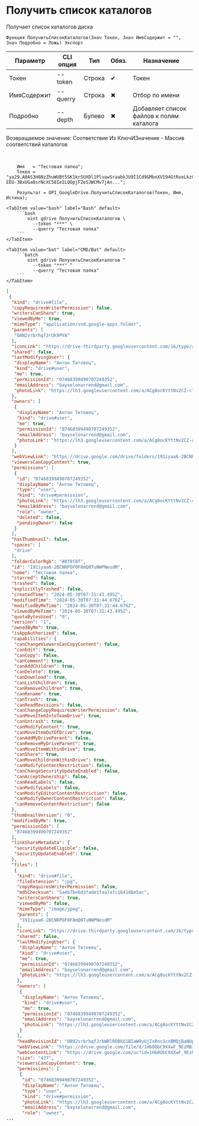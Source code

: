 ﻿---
sidebar_position: 2
description: Получить список каталогов и другие функции для работы с Google Drive в Открытом пакете интеграций - бесплатной open-source библиотеке интеграций для 1С:Предприятие 8, OneScript и CLI
keywords: [1C, 1С, 1С:Предприятие, 1С:Предприятие 8.3, API, Интеграция, Сервисы, Обмен, OneScript, CLI, Google Drive]
---


# Получить список каталогов
 Получает список каталогов диска



`Функция ПолучитьСписокКаталогов(Знач Токен, Знач ИмяСодержит = "", Знач Подробно = Ложь) Экспорт`

  | Параметр | CLI опция | Тип | Обяз. | Назначение |
  |-|-|-|-|-|
  | Токен | --token | Строка | &#x2714; | Токен |
  | ИмяСодержит | --querry | Строка | &#x2716; | Отбор по имени |
  | Подробно | --depth | Булево | &#x2716; | Добавляет список файлов к полям каталога |

  
  Возвращаемое значение:   Соответствие Из КлючИЗначение - Массив соответствий каталогов

<br/>




```bsl title="Пример использования для 1С:Предприятие/OneScript"
    Имя   = "Тестовая папка";
    Токен = "ya29.A0AS3H6NzZhuWUBt5SK1krSUXDl1PlvawSraabkJU9I1Cd9GMbnXV194GtRveLkzC4TFqpg8CjFqwe1CqV-EEU-3BxUGa8srNcXC58Ie1LQOpjFZeSJWCMv7jAn...";

    Результат = OPI_GoogleDrive.ПолучитьСписокКаталогов(Токен, Имя, Истина);
```
    

 <Tabs>
  
    <TabItem value="bash" label="Bash" default>
        ```bash
            oint gdrive ПолучитьСписокКаталогов \
              --token "***" \
              --querry "Тестовая папка"
        ```
    </TabItem>
  
    <TabItem value="bat" label="CMD/Bat" default>
        ```batch
            oint gdrive ПолучитьСписокКаталогов ^
              --token "***" ^
              --querry "Тестовая папка"
        ```
    </TabItem>
</Tabs>


```json title="Результат"
[
 {
  "kind": "drive#file",
  "copyRequiresWriterPermission": false,
  "writersCanShare": true,
  "viewedByMe": true,
  "mimeType": "application/vnd.google-apps.folder",
  "parents": [
   "0AN2vrbrhqfJrUk9PVA"
  ],
  "iconLink": "https://drive-thirdparty.googleusercontent.com/16/type/application/vnd.google-apps.folder",
  "shared": false,
  "lastModifyingUser": {
   "displayName": "Антон Титовец",
   "kind": "drive#user",
   "me": true,
   "permissionId": "07468399490707249352",
   "emailAddress": "bayselonarrend@gmail.com",
   "photoLink": "https://lh3.googleusercontent.com/a/ACg8ocKYttNv2CZ-cTTuE90Zmht_PwnGc0YnjM1IUllXsTVORfZFVPU=s64"
  },
  "owners": [
   {
    "displayName": "Антон Титовец",
    "kind": "drive#user",
    "me": true,
    "permissionId": "07468399490707249352",
    "emailAddress": "bayselonarrend@gmail.com",
    "photoLink": "https://lh3.googleusercontent.com/a/ACg8ocKYttNv2CZ-cTTuE90Zmht_PwnGc0YnjM1IUllXsTVORfZFVPU=s64"
   }
  ],
  "webViewLink": "https://drive.google.com/drive/folders/191iyaa6-2BCNRPOF0F8mQ0TuNWPNesdM",
  "viewersCanCopyContent": true,
  "permissions": [
   {
    "id": "07468399490707249352",
    "displayName": "Антон Титовец",
    "type": "user",
    "kind": "drive#permission",
    "photoLink": "https://lh3.googleusercontent.com/a/ACg8ocKYttNv2CZ-cTTuE90Zmht_PwnGc0YnjM1IUllXsTVORfZFVPU=s64",
    "emailAddress": "bayselonarrend@gmail.com",
    "role": "owner",
    "deleted": false,
    "pendingOwner": false
   }
  ],
  "hasThumbnail": false,
  "spaces": [
   "drive"
  ],
  "folderColorRgb": "#8f8f8f",
  "id": "191iyaa6-2BCNRPOF0F8mQ0TuNWPNesdM",
  "name": "Тестовая папка",
  "starred": false,
  "trashed": false,
  "explicitlyTrashed": false,
  "createdTime": "2024-05-30T07:31:43.495Z",
  "modifiedTime": "2024-05-30T07:31:44.676Z",
  "modifiedByMeTime": "2024-05-30T07:31:44.676Z",
  "viewedByMeTime": "2024-05-30T07:31:43.495Z",
  "quotaBytesUsed": "0",
  "version": "1",
  "ownedByMe": true,
  "isAppAuthorized": false,
  "capabilities": {
   "canChangeViewersCanCopyContent": false,
   "canEdit": true,
   "canCopy": false,
   "canComment": true,
   "canAddChildren": true,
   "canDelete": true,
   "canDownload": true,
   "canListChildren": true,
   "canRemoveChildren": true,
   "canRename": true,
   "canTrash": true,
   "canReadRevisions": false,
   "canChangeCopyRequiresWriterPermission": false,
   "canMoveItemIntoTeamDrive": true,
   "canUntrash": true,
   "canModifyContent": true,
   "canMoveItemOutOfDrive": true,
   "canAddMyDriveParent": false,
   "canRemoveMyDriveParent": true,
   "canMoveItemWithinDrive": true,
   "canShare": true,
   "canMoveChildrenWithinDrive": true,
   "canModifyContentRestriction": false,
   "canChangeSecurityUpdateEnabled": false,
   "canAcceptOwnership": false,
   "canReadLabels": false,
   "canModifyLabels": false,
   "canModifyEditorContentRestriction": false,
   "canModifyOwnerContentRestriction": false,
   "canRemoveContentRestriction": false
  },
  "thumbnailVersion": "0",
  "modifiedByMe": true,
  "permissionIds": [
   "07468399490707249352"
  ],
  "linkShareMetadata": {
   "securityUpdateEligible": false,
   "securityUpdateEnabled": true
  },
  "files": [
   {
    "kind": "drive#file",
    "fileExtension": "jpg",
    "copyRequiresWriterPermission": false,
    "md5Checksum": "5a4b7be6d3fade1faa7afc1641d8e5ac",
    "writersCanShare": true,
    "viewedByMe": false,
    "mimeType": "image/jpeg",
    "parents": [
     "191iyaa6-2BCNRPOF0F8mQ0TuNWPNesdM"
    ],
    "iconLink": "https://drive-thirdparty.googleusercontent.com/16/type/image/jpeg",
    "shared": false,
    "lastModifyingUser": {
     "displayName": "Антон Титовец",
     "kind": "drive#user",
     "me": true,
     "permissionId": "07468399490707249352",
     "emailAddress": "bayselonarrend@gmail.com",
     "photoLink": "https://lh3.googleusercontent.com/a/ACg8ocKYttNv2CZ-cTTuE90Zmht_PwnGc0YnjM1IUllXsTVORfZFVPU=s64"
    },
    "owners": [
     {
      "displayName": "Антон Титовец",
      "kind": "drive#user",
      "me": true,
      "permissionId": "07468399490707249352",
      "emailAddress": "bayselonarrend@gmail.com",
      "photoLink": "https://lh3.googleusercontent.com/a/ACg8ocKYttNv2CZ-cTTuE90Zmht_PwnGc0YnjM1IUllXsTVORfZFVPU=s64"
     }
    ],
    "headRevisionId": "0B92vrbrhqfJrbWRlRDBkU1BIaW9yUjIxRnc1cnBMQjBaNUpnPQ",
    "webViewLink": "https://drive.google.com/file/d/1Hb0ObC9XXwF_9EzMB1JsNQiyqhqUV153/view?usp=drivesdk",
    "webContentLink": "https://drive.google.com/uc?id=1Hb0ObC9XXwF_9EzMB1JsNQiyqhqUV153&export=download",
    "size": "427",
    "viewersCanCopyContent": true,
    "permissions": [
     {
      "id": "07468399490707249352",
      "displayName": "Антон Титовец",
      "type": "user",
      "kind": "drive#permission",
      "photoLink": "https://lh3.googleusercontent.com/a/ACg8ocKYttNv2CZ-cTTuE90Zmht_PwnGc0YnjM1IUllXsTVORfZFVPU=s64",
      "emailAddress": "bayselonarrend@gmail.com",
      "role": "owner",
...
```
